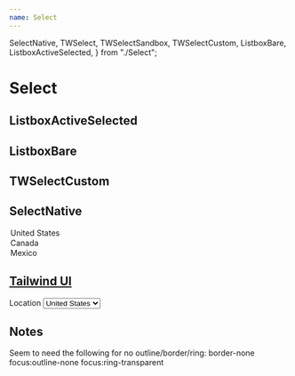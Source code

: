 ```yaml
---
name: Select
---
```


  SelectNative,
  TWSelect,
  TWSelectSandbox,
  TWSelectCustom,
  ListboxBare,
  ListboxActiveSelected,
} from "./Select";

# Select

## ListboxActiveSelected

<Playground>
  <div className="w-full max-w-xs mx-auto">
    <ListboxActiveSelected />
  </div>
</Playground>

## ListboxBare

<Playground>
  <div className="w-full max-w-xs mx-auto">
    <ListboxBare />
  </div>
</Playground>

## TWSelectCustom

<Playground>
  <div className="w-full max-w-xs mx-auto">
    <TWSelectCustom />
  </div>
</Playground>

## SelectNative

<Playground>
  <div className="flex flex-col gap-1">
    <div className="w-full max-w-xs mx-auto">
      <SelectNative id="location" name="location" defaultValue="Canada">
        <option>United States</option>
        <option>Canada</option>
        <option>Mexico</option>
      </SelectNative>
    </div>
  </div>
</Playground>

## [Tailwind UI](https://tailwindui.com/components/application-ui/forms/select-menus)

<Playground>
  <div className="w-full max-w-xs mx-auto">
    <label
      htmlFor="location"
      className="block text-sm font-medium text-gray-700"
    >
      Location
    </label>
    <select
      id="location"
      name="location"
      className="mt-1 block w-full pl-3 pr-10 py-2 text-base border-gray-300 focus:outline-none focus:ring-indigo-500 focus:border-indigo-500 sm:text-sm rounded-md"
      defaultValue="Canada"
    >
      <option>United States</option>
      <option>Canada</option>
      <option>Mexico</option>
    </select>
  </div>
</Playground>

## Notes

Seem to need the following for no outline/border/ring: border-none focus:outline-none focus:ring-transparent

